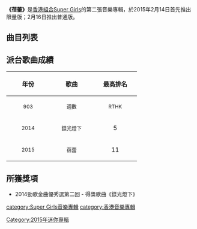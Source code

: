 {{Album infobox | <!-- See Wikipedia:WikiProject_Albums -->
| Name        = 蓓蕾
| Type        = EP
| Artist      = [[Super_Girls|Super Girls]]
| Cover       = Super Girls 蓓蕾.jpg
| Released    = 2015年2月14日
| Recorded    = 2014年
| Genre       = [[粵語流行音樂|粵語流行音樂]]
| Length      = 13分3秒
| Label       = [[愛·好娛樂|愛·好娛樂]]、[[Jam_Cast|Jam Cast]]
| Last album  = [[超女時代|超女時代]]<br>(2012年)
| This album  = '''蓓蕾'''<br>(2015年)
| Next album  = 
}}

'''《蓓蕾》'''是[[香港|香港]][[組合|組合]][[Super_Girls|Super Girls]]的第二張音樂專輯，於2015年2月14日首先推出限量版；2月16日推出普通版。

== 曲目列表 ==
{{Tracklist
| collapsed = 
| headline = CD
| font_size = 
| total_length = 13:03

| writing_credits = 
| music_credits = yes
| extra_column = 
| lyrics_credits = yes
| arranger_credits = yes
| producer_credits = yes
| longnote_column = yes

| title1 = 蓓蕾
| music1 = [[陳考威|陳考威]]
| lyrics1 = [[陳詠謙|陳詠謙]]
| arranger1 = [[徐浩_(歌手)|徐浩]]
| producer1 = 陳考威
| longnote1 = 
| length1 = 3:38

| title2 = 鎂光燈下
| music2 = 陳考威<br>[[鄒俊仁|Fergus Chow]]
| lyrics2 = 陳詠謙
| arranger2 = 陳考威<br>Fergus Chow
| producer2 = 陳考威<br>Fergus Chow
| longnote2 = 
| length2 = 4:02

| title3 = 守衛兵
| music3 = [[J_Lee_for_sublimeismusic|J Lee for sublimeismusic]]
| lyrics3 = [[ChingWu@ZOOOOOM|ChingWu@ZOOOOOM]]
| arranger3 = J Lee for sublimeismusic<br>[[Dixon_Lo_for_sublimeismusic|Dixon Lo for sublimeismusic]]
| producer3 = J Lee for sublimeismusic
| longnote3 = 電影「[[恐怖在線_(電影)|恐怖在線]]」主題曲
| length3 = 5:21
}}
{{Track listing
| collapsed = yes
| headline = 普通版附送DVD
| total_length = 
| title1 = 蓓蕾MV
| title2 = 蓓蕾MV製作特輯
| title3 = 相集製作特輯
}}

== 派台歌曲成績 ==
{| class="wikitable"
!align="center" rowspan="2" | 年份
!align="center" rowspan="2" | 歌曲
!align="center" colspan="8" | 最高排名
|-
!width="100"|<small>903</small> !! width="100"|<small>週數</small> !! width="100"|<small>RTHK</small> !! width="100"|<small>週數</small> !! width="100"|<small>997</small> !! width="100"|<small>週數</small> !! width="100"|<small>TVB</small> !! width="100"|<small>週數</small>
|-
|align="center"|<small>2014</small> ||align="center"| <small>鎂光燈下</small> ||align="center"| 5 ||align="center"| 7 ||align="center"| 13 ||align="center"| 3 ||align="center"| 4 ||align="center"| 2 ||align="center"| 2 ||align="center"| 3
|-
|align="center"|<small>2015</small> ||align="center"| <small>蓓蕾</small> ||align="center"| 11 ||align="center"| 3 ||align="center"| 5 ||align="center"| 6 ||align="center"| 2 ||align="center"| 4 ||align="center"| '''1''' ||align="center"| 4
|}

==所獲獎項==
*2014勁歌金曲優秀選第二回 - 得獎歌曲《鎂光燈下》

[[category:Super_Girls音樂專輯|category:Super Girls音樂專輯]]
[[category:香港音樂專輯|category:香港音樂專輯]]
[[Category:2015年迷你專輯|Category:2015年迷你專輯]]